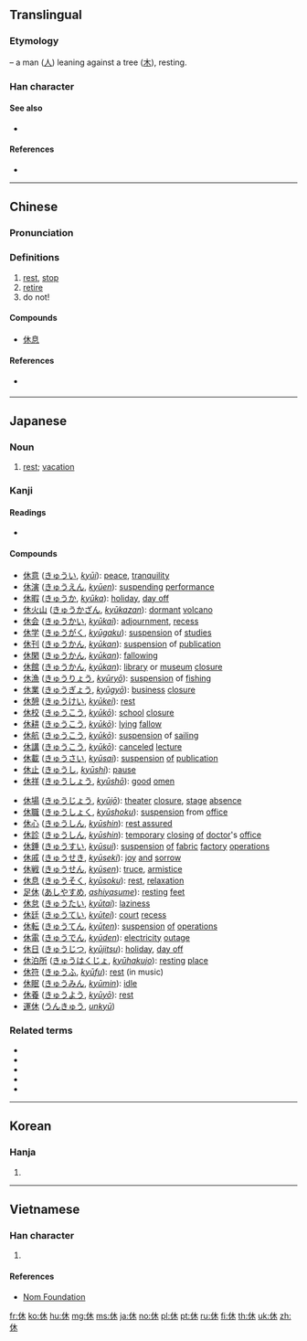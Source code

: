 {{also|体}}
==Translingual==
{{stroke order|strokes=6}}

===Etymology===
{{Han compound|人|t1=man|木|t2=tree|ls=ic}} – a man ([[人]]) leaning against a tree ([[木]]), resting.

===Han character===
{{Han char|rn=9|rad=人|as=04|sn=6|four=24290|canj=OD|ids=⿰亻木}}

====See also====
* {{l|mul|体}} <!-- Graphically similar -->

====References====
* {{Han ref|kx=0096.020|dkj=00440|dj=0203.020|hdz=10117.180|uh=4F11|ud=20241|bh=A5F0|bd=42480}}

----

==Chinese==
{{zh-forms}}

===Pronunciation===
{{zh-pron
|m=xiū
|c=jau1
|h=pfs=hiû
|mn=hiu
|w=
|mc=y
|oc=y
|ma=
|cat=v,intj
}}

===Definitions===
# [[rest]], [[stop]]
# [[retire]]
# do not!

====Compounds====
* [[休息]]

====References====
* {{qualifier|Min Nan}} {{thcwd|2059}}

----

==Japanese==
{{ja-see-also|休する}}

===Noun===
{{ja-noun|きゅう}}

# [[rest]]; [[vacation]]

===Kanji===
{{ja-kanji|grade=1|rs=人04}}

====Readings====
* {{ja-readings|goon=[[く]] (ku)|kanon=[[きゅう]] (kyū)|kun=[[やすむ]] ([[休む]], yasumu), [[いこう]] (ikou), [[やめる]] (yameru)|nanori=[[やすみ]] (yasumi)}}

====Compounds====
{{top2}}
* [[休意]] ([[きゅうい]], ''[[kyūi]]''): [[peace]], [[tranquility]]
* [[休演]] ([[きゅうえん]], ''[[kyūen]]''): [[suspending]] [[performance]]
* [[休暇]] ([[きゅうか]], ''[[kyūka]]''): [[holiday]], [[day off]]
* [[休火山]] ([[きゅうかざん]], ''[[kyūkazan]]''): [[dormant]] [[volcano]]
* [[休会]] ([[きゅうかい]], ''[[kyūkai]]''): [[adjournment]], [[recess]]
* [[休学]] ([[きゅうがく]], ''[[kyūgaku]]''): [[suspension]] of [[studies]]
* [[休刊]] ([[きゅうかん]], ''[[kyūkan]]''): [[suspension]] of [[publication]]
* [[休閑]] ([[きゅうかん]], ''[[kyūkan]]''): [[fallowing]]
* [[休館]] ([[きゅうかん]], ''[[kyūkan]]''): [[library]] or [[museum]] [[closure]]
* [[休漁]] ([[きゅうりょう]], ''[[kyūryō]]''): [[suspension]] of [[fishing]]
* [[休業]] ([[きゅうぎょう]], ''[[kyūgyō]]''): [[business]] [[closure]]
* [[休憩]] ([[きゅうけい]], ''[[kyūkei]]''): [[rest]]
* [[休校]] ([[きゅうこう]], ''[[kyūkō]]''): [[school]] [[closure]]
* [[休耕]] ([[きゅうこう]], ''[[kyūkō]]''): [[lying]] [[fallow]]
* [[休航]] ([[きゅうこう]], ''[[kyūkō]]''): [[suspension]] of [[sailing]]
* [[休講]] ([[きゅうこう]], ''[[kyūkō]]''): [[canceled]] [[lecture]]
* [[休載]] ([[きゅうさい]], ''[[kyūsai]]''): [[suspension]] [[of]] [[publication]]
* [[休止]] ([[きゅうし]], ''[[kyūshi]]''): [[pause]]
* [[休祥]] ([[きゅうしょう]], ''[[kyūshō]]''): [[good]] [[omen]]
{{mid2}}
* [[休場]] ([[きゅうじょう]], ''[[kyūjō]]''): [[theater]] [[closure]], [[stage]] [[absence]]
* [[休職]] ([[きゅうしょく]], ''[[kyūshoku]]''): [[suspension]] from [[office]]
* [[休心]] ([[きゅうしん]], ''[[kyūshin]]''): [[rest assured]]
* [[休診]] ([[きゅうしん]], ''[[kyūshin]]''): [[temporary]] [[closing]] [[of]] [[doctor]]'s [[office]]
* [[休錘]] ([[きゅうすい]], ''[[kyūsui]]''): [[suspension]] [[of]] [[fabric]] [[factory]] [[operations]]
* [[休戚]] ([[きゅうせき]], ''[[kyūseki]]''): [[joy]] [[and]] [[sorrow]]
* [[休戦]] ([[きゅうせん]], ''[[kyūsen]]''): [[truce]], [[armistice]]
* [[休息]] ([[きゅうそく]], ''[[kyūsoku]]''): [[rest]], [[relaxation]]
* [[足休]] ([[あしやすめ]], ''[[ashiyasume]]''): [[resting]] [[feet]]
* [[休怠]] ([[きゅうたい]], ''[[kyūtai]]''): [[laziness]]
* [[休廷]] ([[きゅうてい]], ''[[kyūtei]]''): [[court]] [[recess]]
* [[休転]] ([[きゅうてん]], ''[[kyūten]]''): [[suspension]] [[of]] [[operations]]
* [[休電]] ([[きゅうでん]], ''[[kyūden]]''): [[electricity]] [[outage]]
* [[休日]] ([[きゅうじつ]], ''[[kyūjitsu]]''): [[holiday]], [[day off]]
* [[休泊所]] ([[きゅうはくじょ]], ''[[kyūhakujo]]''): [[resting]] [[place]]
* [[休符]] ([[きゅうふ]], ''[[kyūfu]]''): [[rest]] (in music)
* [[休眠]] ([[きゅうみん]], ''[[kyūmin]]''): [[idle]]
* [[休養]] ([[きゅうよう]], ''[[kyūyō]]''): [[rest]]
* [[運休]] ([[うんきゅう]], ''[[unkyū]]'')
{{bottom}}

===Related terms===
* {{l|ja|休ませる}}
* {{l|ja|休まる}}
* {{l|ja|休み}}
* {{l|ja|休める}}
* {{l|ja|休らう}}

----

==Korean==

===Hanja===
{{ko-hanja|hangeul=휴|eumhun=쉴|rv=hyu|mr=hyu}}

# {{defn|lang=ko|sort=人04}}

----

==Vietnamese==

===Han character===
{{vi-hantu|[[hưu]], [[hầu]], [[hươu]]|rs=人04}}

# {{defn|lang=vi|sort=人04}}

====References====
* [http://nomfoundation.org/common/nom_details.php?codepoint=4f11 Nom Foundation]

[[fr:休]]
[[ko:休]]
[[hu:休]]
[[mg:休]]
[[ms:休]]
[[ja:休]]
[[no:休]]
[[pl:休]]
[[pt:休]]
[[ru:休]]
[[fi:休]]
[[th:休]]
[[uk:休]]
[[zh:休]]